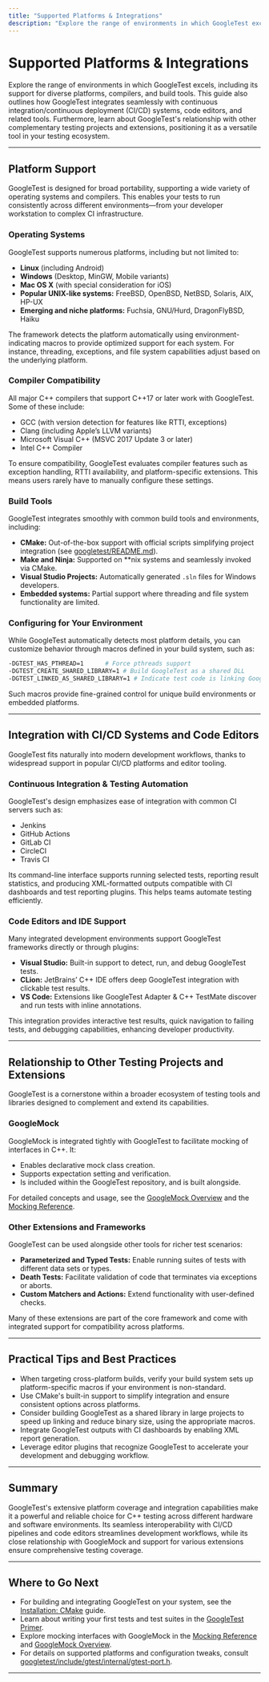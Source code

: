 ```yaml
---
title: "Supported Platforms & Integrations"
description: "Explore the range of environments in which GoogleTest excels, including platforms, compilers, and common build tools. Find out how GoogleTest integrates with CI/CD, code editors, and related tools, and learn about its relationship to other key testing projects and extensions."
---
```


# Supported Platforms & Integrations

Explore the range of environments in which GoogleTest excels, including its support for diverse platforms, compilers, and build tools. This guide also outlines how GoogleTest integrates seamlessly with continuous integration/continuous deployment (CI/CD) systems, code editors, and related tools. Furthermore, learn about GoogleTest's relationship with other complementary testing projects and extensions, positioning it as a versatile tool in your testing ecosystem.

---

## Platform Support

GoogleTest is designed for broad portability, supporting a wide variety of operating systems and compilers. This enables your tests to run consistently across different environments—from your developer workstation to complex CI infrastructure.

### Operating Systems

GoogleTest supports numerous platforms, including but not limited to:

- **Linux** (including Android)
- **Windows** (Desktop, MinGW, Mobile variants)
- **Mac OS X** (with special consideration for iOS)
- **Popular UNIX-like systems:** FreeBSD, OpenBSD, NetBSD, Solaris, AIX, HP-UX
- **Emerging and niche platforms:** Fuchsia, GNU/Hurd, DragonFlyBSD, Haiku

The framework detects the platform automatically using environment-indicating macros to provide optimized support for each system. For instance, threading, exceptions, and file system capabilities adjust based on the underlying platform.

### Compiler Compatibility

All major C++ compilers that support C++17 or later work with GoogleTest. Some of these include:

- GCC (with version detection for features like RTTI, exceptions)
- Clang (including Apple’s LLVM variants)
- Microsoft Visual C++ (MSVC 2017 Update 3 or later)
- Intel C++ Compiler

To ensure compatibility, GoogleTest evaluates compiler features such as exception handling, RTTI availability, and platform-specific extensions. This means users rarely have to manually configure these settings.

### Build Tools

GoogleTest integrates smoothly with common build tools and environments, including:

- **CMake:** Out-of-the-box support with official scripts simplifying project integration (see [googletest/README.md](https://github.com/google/googletest/blob/main/README.md#build-with-cmake)).
- **Make and Ninja:** Supported on **nix systems and seamlessly invoked via CMake.
- **Visual Studio Projects:** Automatically generated `.sln` files for Windows developers.
- **Embedded systems:** Partial support where threading and file system functionality are limited.

### Configuring for Your Environment

While GoogleTest automatically detects most platform details, you can customize behavior through macros defined in your build system, such as:

```bash
-DGTEST_HAS_PTHREAD=1      # Force pthreads support
-DGTEST_CREATE_SHARED_LIBRARY=1 # Build GoogleTest as a shared DLL
-DGTEST_LINKED_AS_SHARED_LIBRARY=1 # Indicate test code is linking GoogleTest shared library
```

Such macros provide fine-grained control for unique build environments or embedded platforms.

---

## Integration with CI/CD Systems and Code Editors

GoogleTest fits naturally into modern development workflows, thanks to widespread support in popular CI/CD platforms and editor tooling.

### Continuous Integration & Testing Automation

GoogleTest's design emphasizes ease of integration with common CI servers such as:

- Jenkins
- GitHub Actions
- GitLab CI
- CircleCI
- Travis CI

Its command-line interface supports running selected tests, reporting result statistics, and producing XML-formatted outputs compatible with CI dashboards and test reporting plugins. This helps teams automate testing efficiently.

### Code Editors and IDE Support

Many integrated development environments support GoogleTest frameworks directly or through plugins:

- **Visual Studio:** Built-in support to detect, run, and debug GoogleTest tests.
- **CLion:** JetBrains’ C++ IDE offers deep GoogleTest integration with clickable test results.
- **VS Code:** Extensions like GoogleTest Adapter & C++ TestMate discover and run tests with inline annotations.

This integration provides interactive test results, quick navigation to failing tests, and debugging capabilities, enhancing developer productivity.

---

## Relationship to Other Testing Projects and Extensions

GoogleTest is a cornerstone within a broader ecosystem of testing tools and libraries designed to complement and extend its capabilities.

### GoogleMock

GoogleMock is integrated tightly with GoogleTest to facilitate mocking of interfaces in C++. It:

- Enables declarative mock class creation.
- Supports expectation setting and verification.
- Is included within the GoogleTest repository, and is built alongside.

For detailed concepts and usage, see the [GoogleMock Overview](https://github.com/google/googletest/blob/main/googlemock/README.md) and the [Mocking Reference](docs/reference/mocking.md).

### Other Extensions and Frameworks

GoogleTest can be used alongside other tools for richer test scenarios:

- **Parameterized and Typed Tests:** Enable running suites of tests with different data sets or types.
- **Death Tests:** Facilitate validation of code that terminates via exceptions or aborts.
- **Custom Matchers and Actions:** Extend functionality with user-defined checks.

Many of these extensions are part of the core framework and come with integrated support for compatibility across platforms.

---

## Practical Tips and Best Practices

- When targeting cross-platform builds, verify your build system sets up platform-specific macros if your environment is non-standard.
- Use CMake's built-in support to simplify integration and ensure consistent options across platforms.
- Consider building GoogleTest as a shared library in large projects to speed up linking and reduce binary size, using the appropriate macros.
- Integrate GoogleTest outputs with CI dashboards by enabling XML report generation.
- Leverage editor plugins that recognize GoogleTest to accelerate your development and debugging workflow.

---

## Summary

GoogleTest's extensive platform coverage and integration capabilities make it a powerful and reliable choice for C++ testing across different hardware and software environments. Its seamless interoperability with CI/CD pipelines and code editors streamlines development workflows, while its close relationship with GoogleMock and support for various extensions ensure comprehensive testing coverage.

---

## Where to Go Next

- For building and integrating GoogleTest on your system, see the [Installation: CMake](https://github.com/google/googletest/blob/main/googletest/README.md#build-with-cmake) guide.
- Learn about writing your first tests and test suites in the [GoogleTest Primer](docs/primer.md).
- Explore mocking interfaces with GoogleMock in the [Mocking Reference](docs/reference/mocking.md) and [GoogleMock Overview](googlemock/README.md).
- For details on supported platforms and configuration tweaks, consult [googletest/include/gtest/internal/gtest-port.h](https://github.com/google/googletest/blob/main/googletest/include/gtest/internal/gtest-port.h).

---